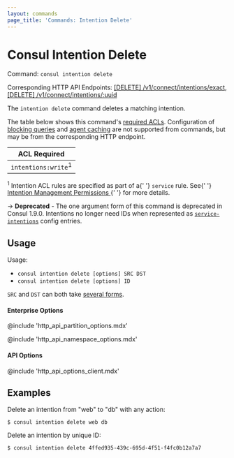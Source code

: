```yaml
---
layout: commands
page_title: 'Commands: Intention Delete'
---
```


# Consul Intention Delete

Command: `consul intention delete`

Corresponding HTTP API Endpoints: [\[DELETE\] /v1/connect/intentions/exact](/api-docs/connect/intentions#delete-intention-by-name), [\[DELETE\] /v1/connect/intentions/:uuid](/api-docs/connect/intentions#delete-intention-by-id)

The `intention delete` command deletes a matching intention.

The table below shows this command's [required ACLs](/api#authentication). Configuration of
[blocking queries](/api-docs/features/blocking) and [agent caching](/api-docs/features/caching)
are not supported from commands, but may be from the corresponding HTTP endpoint.

| ACL Required                   |
| ------------------------------ |
| `intentions:write`<sup>1</sup> |

<p>
  <sup>1</sup> Intention ACL rules are specified as part of a{' '}
  <code>service</code> rule. See{' '}
  <a href="/docs/connect/intentions#intention-management-permissions">
    Intention Management Permissions
  </a>{' '}
  for more details.
</p>

-> **Deprecated** - The one argument form of this command is deprecated in
Consul 1.9.0. Intentions no longer need IDs when represented as
[`service-intentions`](/docs/connect/config-entries/service-intentions) config
entries.

## Usage

Usage:

- `consul intention delete [options] SRC DST`
- `consul intention delete [options] ID`

`SRC` and `DST` can both take [several forms](/commands/intention#source-and-destination-naming).

#### Enterprise Options

@include 'http_api_partition_options.mdx'

@include 'http_api_namespace_options.mdx'

#### API Options

@include 'http_api_options_client.mdx'

## Examples

Delete an intention from "web" to "db" with any action:

```shell-session
$ consul intention delete web db
```

Delete an intention by unique ID:

```shell-session
$ consul intention delete 4ffed935-439c-695d-4f51-f4fc0b12a7a7
```
